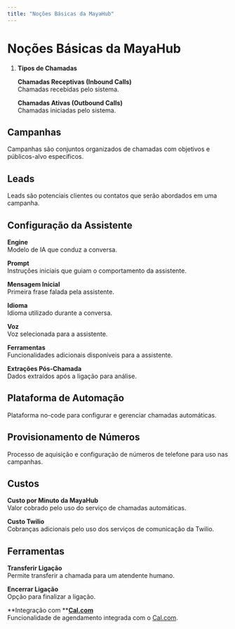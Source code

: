 ```yaml
---
title: "Noções Básicas da MayaHub"
---
```


# **Noções Básicas da MayaHub**

1. **Tipos de Chamadas**

   **Chamadas Receptivas (Inbound Calls)**\
   Chamadas recebidas pelo sistema.

   **Chamadas Ativas (Outbound Calls)**\
   Chamadas iniciadas pelo sistema.

## **Campanhas**

Campanhas são conjuntos organizados de chamadas com objetivos e públicos-alvo específicos.

## **Leads**

Leads são potenciais clientes ou contatos que serão abordados em uma campanha.

## **Configuração da Assistente**

**Engine**\
Modelo de IA que conduz a conversa.

**Prompt**\
Instruções iniciais que guiam o comportamento da assistente.

**Mensagem Inicial**\
Primeira frase falada pela assistente.

**Idioma**\
Idioma utilizado durante a conversa.

**Voz**\
Voz selecionada para a assistente.

**Ferramentas**\
Funcionalidades adicionais disponíveis para a assistente.

**Extrações Pós-Chamada**\
Dados extraídos após a ligação para análise.

## **Plataforma de Automação**

Plataforma no-code para configurar e gerenciar chamadas automáticas.

## **Provisionamento de Números**

Processo de aquisição e configuração de números de telefone para uso nas campanhas.

## **Custos**

**Custo por Minuto da MayaHub**\
Valor cobrado pelo uso do serviço de chamadas automáticas.

**Custo Twilio**\
Cobranças adicionais pelo uso dos serviços de comunicação da Twilio.

## **Ferramentas**

**Transferir Ligação**\
Permite transferir a chamada para um atendente humano.

**Encerrar Ligação**\
Opção para finalizar a ligação.

\*\*Integração com \*\*[**Cal.com**](http://Cal.com)\
Funcionalidade de agendamento integrada com o [Cal.com](http://Cal.com).